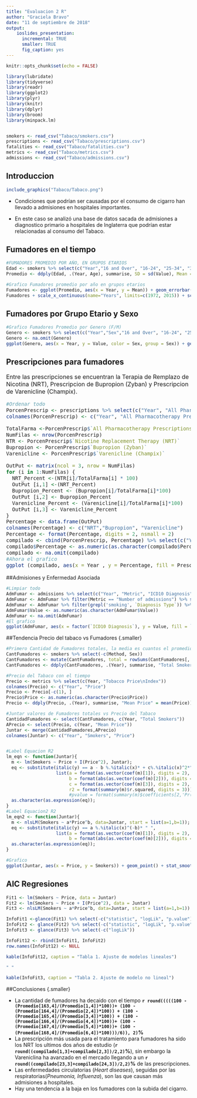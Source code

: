```yaml
---
title: "Evaluacion 2 R"
author: "Graciela Bravo"
date: "11 de septiembre de 2018"
output: 
    ioslides_presentation:
      incremental: TRUE
      smaller: TRUE
      fig_caption: yes
---
```


```r
knitr::opts_chunk$set(echo = FALSE)

library(lubridate)
library(tidyverse)
library(readr)
library(ggplot2)
library(plyr)
library(knitr)
library(dplyr)
library(broom)
library(minpack.lm)


smokers <- read_csv("Tabaco/smokers.csv")
prescriptions <- read_csv("Tabaco/prescriptions.csv")
fatalities <- read_csv("Tabaco/fatalities.csv")
metrics <- read_csv("Tabaco/metrics.csv")
admissions <- read_csv("Tabaco/admissions.csv")
```

## Introduccion {.smaller .vcenter}

<div class = "columns-2">

```r
include_graphics("Tabaco/Tabaco.png")
```

- Condiciones que podrían ser causadas por el consumo de cigarro han llevado a admisiones en hospitales importantes. 

- En este caso se analizó una base de datos sacada de admisiones a diagnostico primario a hospitales de Inglaterra que podrían estar relacionadas al consumo del Tabaco.

</div>


## Fumadores en el tiempo{.smaller .flexbox .vcenter}

```r
#FUMADORES PROMEDIO POR AÑO, EN GRUPOS ETARIOS
Edad <- smokers %>% select(c("Year","16 and Over", "16-24", "25-34", "35-49","50-59", "60 and Over")) %>% gather(key = Age, value = Value, -Year) 
Promedio <- ddply(Edad, .(Year, Age), summarise, SD = sd(Value), Mean = mean(Value, 2), SEM = SD/sqrt(3))

#Grafico Fumadores promedio por año en grupos etarios
Fumadores <- ggplot(Promedio, aes(x = Year, y = Mean)) + geom_errorbar(aes(ymin=Mean-SEM, ymax=Mean+SEM), width=.2, position=position_dodge(0.05)) + geom_line(aes(color=Age), size = 1.2)+ geom_point(aes(col = Age)) + theme_bw()
Fumadores + scale_x_continuous(name="Years", limits=c(1972, 2015)) + scale_y_continuous(name = "Mean of Cases", limits = c(10, 60)) 

```

## Fumadores por Grupo Etario y Sexo {.smaller .flexbox .vcenter}

```r
#Grafico Fumadores Promedio por Genero (F/M)
Genero <- smokers %>% select(c("Year","Sex","16 and Over", "16-24", "25-34", "35-49","50-59", "60 and Over")) %>% gather(key = Age, value = Value, -Year, -Sex)
Genero <- na.omit(Genero)
ggplot(Genero, aes(x = Year, y = Value, color = Sex, group = Sex)) + geom_line(size = 1.2) + facet_wrap(vars(Age)) + scale_x_continuous(name="Years", limits=c(1972, 2015)) + scale_y_continuous(name = "Number of Cases", limits = c(10, 60)) + theme_bw()

```

## Prescripciones para fumadores {.smaller .flexbox .vcenter}
<font size = "3">
Entre las prescripciones se encuentran la Terapia de Remplazo de Nicotina (NRT), Prescripcion de Bupropion (Zyban) y Prescripcion de Varenicline (Champix).
```r
#Ordenar todo
PorcenPrescrip <- prescriptions %>% select(c("Year", "All Pharmacotherapy Prescriptions", "Nicotine Replacement Therapy (NRT) Prescriptions", "Bupropion (Zyban) Prescriptions", "Varenicline (Champix) Prescriptions"))
colnames(PorcenPrescrip) <- c("Year", "All Pharmacotherapy Prescriptions", "Nicotine Replacement Therapy (NRT)", "Bupropion (Zyban)", "Varenicline (Champix)")

TotalFarma <-PorcenPrescrip$`All Pharmacotherapy Prescriptions`
NumFilas <- nrow(PorcenPrescrip)
NTR <- PorcenPrescrip$`Nicotine Replacement Therapy (NRT)`
Bupropion <- PorcenPrescrip$`Bupropion (Zyban)`
Varenicline <- PorcenPrescrip$`Varenicline (Champix)`

OutPut <- matrix(ncol = 3, nrow = NumFilas)
for (i in 1:NumFilas) {
  NRT_Percent <-(NTR[i]/TotalFarma[i] * 100)
  OutPut [i,1] <-(NRT_Percent)
  Bupropion_Percent <- (Bupropion[i]/TotalFarma[i]*100)
  OutPut [i,2] <- Bupropion_Percent
  Varenicline_Percent <- (Varenicline[i]/TotalFarma[i]*100)
  OutPut [i,3] <- Varenicline_Percent
}
Percentage <- data.frame(OutPut)
colnames(Percentage) <- c("NRT","Bupropion", "Varenicline")
Percentage <- format(Percentage, digits = 2, nsmall = 2)
compilado <- cbind(PorcenPrescrip, Percentage) %>% select(c("Year", "NRT","Bupropion", "Varenicline")) %>% gather(key = Prescription, value = Percentage, -Year)
compilado$Percentage <- as.numeric(as.character(compilado$Percentage))
compilado <- na.omit(compilado)
#Ahora el grafico
ggplot (compilado, aes(x = Year , y = Percentage, fill = Prescription)) + geom_col(alpha = 0.5) + xlab("Year") + ylab("Prescriptions (%)") + theme(legend.position = "bottom") + coord_flip() + guides(fill=guide_legend(title=NULL))

```

</font>

##Admisiones y Enfermedad Asociada

```r
#Limpiar todo
AdmFumar <- admissions %>% select(c("Year", "Metric", "ICD10 Diagnosis","Diagnosis Type", "Sex","Value")) %>% na.omit(AdmFumar)
AdmFumar <- AdmFumar %>% filter(Metric == "Number of admissions") %>% select(-c("Metric", "Year"))
AdmFumar <- AdmFumar %>% filter(grepl('smoking', `Diagnosis Type`)) %>% filter(!grepl("All", `Diagnosis Type`))
AdmFumar$Value <- as.numeric(as.character(AdmFumar$Value))
AdmFumar <- na.omit(AdmFumar)
#El grafico
ggplot(AdmFumar, aes(x = factor(`ICD10 Diagnosis`), y = Value, fill = `Diagnosis Type`)) + geom_boxplot() + scale_y_continuous(name="Number of Admissions", limits=c(min(AdmFumar$Value), max(AdmFumar$Value)), labels = scales::unit_format("K", 1e-3)) + coord_flip() + xlab("Diseases")

```


##Tendencia Precio del tabaco vs Fumadores {.smaller}

```r
#Primero Cantidad de Fumadores totales, la media es cuantos el promedio de ellos entre Hombres, Mujeres y NA
CantFumadores <- smokers %>% select(-c(Method, Sex))
CantFumadores <- mutate(CantFumadores, total = rowSums(CantFumadores[, 2:7])) %>% select(c("Year", "total"))
CantFumadores <- ddply(CantFumadores, .(Year), summarise, "Total Smokers" = sum(total), Mean = mean(total), SD = sd(total))

#Precio del Tabaco con el tiempo
Precio <- metrics %>% select(c(Year, "Tobacco Price\nIndex")) 
colnames(Precio) <- c("Year", "Price")
Precio <- Precio[-c(1), ] 
Precio$Price <- as.numeric(as.character(Precio$Price))
Precio <- ddply(Precio, .(Year), summarise, "Mean Price" = mean(Price))

#Juntar valores de Fumadores totales vs Precio del Tabaco
CantidadFumadores <- select(CantFumadores, c(Year, "Total Smokers"))
APrecio <- select(Precio, c(Year, "Mean Price"))
Juntar <- merge(CantidadFumadores,APrecio)
colnames(Juntar) <- c("Year", "Smokers", "Price")


#Label Equacion R2
lm_eqn <- function(Juntar){
  m <- lm(Smokers ~ Price + I(Price^2), Juntar);
  eq <- substitute(italic(y) == a - b %.%italic(x)* + c%.%italic(x)^2*" ,"~~italic(R)^2~"="~r2, #*","~~~italic(p)~"="~pvalue, 
                   list(a = format(as.vector(coef(m)[1]), digits = 2),
                        b = format(abs(as.vector(coef(m)[2])), digits = 2),
                        c = format(as.vector(coef(m)[3]), digits = 2),
                        r2 = format(summary(m)$r.squared, digits = 3)))
                        #pvalue = format(summary(m)$coefficients[2,'Pr(>|t|)'], digits=1)))
  as.character(as.expression(eq));                 
}
#Label Equacion2 R2
lm_eqn2 <- function(Juntar){
  m <- nlsLM(Smokers ~ a*Price^b, data=Juntar, start = list(a=1,b=1));
  eq <- substitute(italic(y) == a %.%italic(x)^(-b)* " ",
                   list(a = format(as.vector(coef(m)[1]), digits = 2),
                        b = format(abs(as.vector(coef(m)[2])), digits = 2)))
  as.character(as.expression(eq));                 
}

#Grafico
ggplot(Juntar, aes(x = Price, y = Smokers)) + geom_point() + stat_smooth(method = "lm", formula = y ~ x, col = "red", se = FALSE) + stat_smooth(method = "lm", formula = y ~ x + I(x^2), col = "blue", se = FALSE) +  geom_text(x = 700, y = 700, label = lm_eqn(Juntar), parse = TRUE) + stat_smooth(method="nlsLM", formula = y ~ a*x^(b), start = list(a = 2452, b = -0.27), se = FALSE, col = "green") + geom_text(x = 680, y = 600, label = lm_eqn2(Juntar), parse = TRUE)
```


## AIC Regresiones{.smaller}

```r
Fit1 <- lm(Smokers ~ Price, data = Juntar)
Fit2 <- lm(Smokers ~ Price + I(Price^2), data = Juntar)
Fit3 <- nlsLM(Smokers ~ a*Price^b, data=Juntar, start = list(a=1,b=1))

InfoFit1 <-glance(Fit1) %>% select(-c("statistic", "logLik", "p.value"))
InfoFit2 <- glance(Fit2) %>% select(-c("statistic", "logLik", "p.value"))
InfoFit3 <- glance(Fit3) %>% select(-c("logLik"))

InfoFit12 <- rbind(InfoFit1, InfoFit2)
row.names(InfoFit12) <- NULL

kable(InfoFit12, caption = "Tabla 1. Ajuste de modelos lineales")

" "

kable(InfoFit3, caption = "Tabla 2. Ajuste de modelo no lineal")
```
 

##Conclusiones {.smaller}

- La cantidad de fumadores ha decaido con el tiempo **`r round(((((100 - (Promedio[163,4]/(Promedio[1,4])*100))+ (100 - (Promedio[164,4]/(Promedio[2,4])*100)) + (100 - (Promedio[165,4]/(Promedio[3,4])*100)) + (100 - (Promedio[166,4]/(Promedio[4,4])*100))+ (100 - (Promedio[167,4]/(Promedio[5,4])*100))+ (100 - (Promedio[168,4]/(Promedio[6,4])*100)))/6)), 2)`%** 
- La prescripción más usada para el tratamiento para fumadores ha sido los NRT los ultimos dos años de estudio (**`r round((compilado[1,3]+compilado[2,3])/2,2)`%**), sin embargo la Vareniclina ha avanzado en el mercado llegando a un **`r round((compilado[23,3]+compilado[24,3])/2,2)`%**  de las prescripciones.
- Las enfermedades circulatorias (*Heart diseases*), seguidas por las respiratorias(*Pneumonia, Influenza*), son las que causan más admisiones a hospitales.
- Hay una tendencia a la baja en los fumadores con la subida del cigarro.


